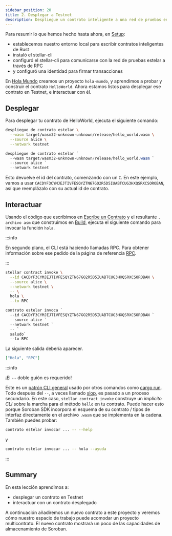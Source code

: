 ```yaml
---
sidebar_position: 20
title: 2. Desplegar a Testnet
description: Despliegue un contrato inteligente a una red de pruebas en vivo.
---
```


<head>
  <meta charSet="utf-8" />
  <meta
    property="og:title"
    content="Despliega un contrato inteligente a una red de pruebas en vivo."
  />
  <meta
    property="og:description"
    content="Despliega e interactúa con un contrato inteligente en una red de pruebas en vivo llamada Testnet."
  />
</head>


Para resumir lo que hemos hecho hasta ahora, en [Setup](setup.mdx):

- establecemos nuestro entorno local para escribir contratos inteligentes de Rust
- instaló el stellar-cli
- configuró el stellar-cli para comunicarse con la red de pruebas estelar a través de RPC
- y configuró una identidad para firmar transacciones

En [Hola Mundo](./hello-world.mdx) creamos un proyecto `hola-mundo`, y aprendimos a probar y construir el contrato `HelloWorld`. Ahora estamos listos para desplegar ese contrato en Testnet, e interactuar con él.

## Desplegar

Para desplegar tu contrato de HelloWorld, ejecuta el siguiente comando:

<Tabs groupId="platform" defaultValue={getPlatform()}>

<TabItem value="unix" label="macOS/Linux">

```sh
despliegue de contrato estelar \
  --wasm target/wasm32-unknown-unknown/release/hello_world.wasm \
  --source alice \
  --network testnet
```

</TabItem>

<TabItem value="windows" label="Windows (PowerShell)">

```powershell
despliegue de contrato estelar `
  --wasm target/wasm32-unknown-unknown/release/hello_world.wasm `
  --source alice `
  --network testnet
```

</TabItem>

</Tabs>

Esto devuelve el id del contrato, comenzando con un `C`. En este ejemplo, vamos a usar `CACDYF3CYMJEJTIVFESQYZTN67GO2R5D5IUABTCUG3HXQSRXCSOROBAN`, así que reemplázalo con su actual id de contrato.

## Interactuar

Usando el código que escribimos en [Escribe un Contrato](./hello-world.mdx#contract-source-code) y el resultante `. archivo asm` que construimos en [Build](hello-world.mdx#build-the-contract), ejecuta el siguiente comando para invocar la función `hola`.

:::info

En segundo plano, el CLI está haciendo llamadas RPC. Para obtener información sobre ese pedido de la página de referencia [RPC](../../data/rpc/admin-guide.mdx).

:::

<Tabs groupId="platform" defaultValue={getPlatform()}>

<TabItem value="unix" label="macOS/Linux">

```sh
stellar contract invoke \
  --id CACDYF3CYMJEJTIVFESQYZTN67GO2R5D5IUABTCUG3HXQSRXCSOROBAN \
  --source alice \
  --network testnet \
  -- \
  hola \
  --to RPC
```

</TabItem>

<TabItem value="windows" label="Windows (PowerShell)">

```powershell
contrato estelar invoca `
  --id CACDYF3CYMJEJTIVFESQYZTN67GO2R5D5IUABTCUG3HXQSRXCSOROBAN `
  --source alice `
  --network testnet `
  -- `
  saludo`
  --to RPC
```

</TabItem>

</Tabs>

La siguiente salida debería aparecer.

```json
["Hola", "RPC"]
```

:::info

¡El `--` doble guión es requerido!

Este es un [patrón CLI general](https://unix.stackexchange.com/questions/11376/what-does-double-dash-mean) usado por otros comandos como [cargo run](https://doc.rust-lang.org/cargo/commands/cargo-run.html). Todo después del `--`, a veces llamado [slop](https://github.com/clap-rs/clap/issues/971), es pasado a un proceso secundario. En este caso, `stellar contract invoke` construye un _implícito CLI_ sobre la marcha para el método `hello` en tu contrato. Puede hacer esto porque Soroban SDK incorpora el esquema de su contrato / tipos de interfaz directamente en el archivo `.wasm` que se implementa en la cadena. También puedes probar:

```sh
contrato estelar invocar ... -- --help
```

y

```sh
contrato estelar invocar ... -- hola --ayuda
```

:::

## Summary

En esta lección aprendimos a:

- desplegar un contrato en Testnet
- interactuar con un contrato desplegado

A continuación añadiremos un nuevo contrato a este proyecto y veremos cómo nuestro espacio de trabajo puede acomodar un proyecto multicontrato. El nuevo contrato mostrará un poco de las capacidades de almacenamiento de Soroban.
